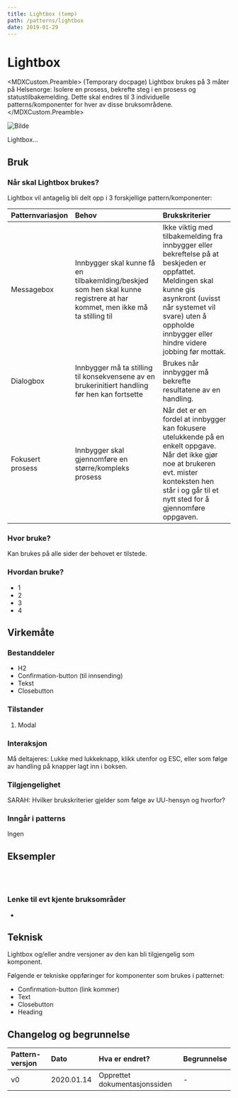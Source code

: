 ```yaml
---
title: Lightbox (temp)
path: /patterns/lightbox
date: 2019-01-29
---
```



# Lightbox

<MDXCustom.Preamble>
  (Temporary docpage) Lightbox brukes på 3 måter på Helsenorge: Isolere en prosess, bekrefte steg i en prosess og
  statustilbakemelding. Dette skal endres til 3 individuelle patterns/komponenter for hver av disse bruksområdene.
</MDXCustom.Preamble>

![Bilde](angrycat.jpg)

Lightbox...

## Bruk

### Når skal Lightbox brukes?

Lightbox vil antagelig bli delt opp i 3 forskjellige pattern/komponenter:

| Patternvariasjon | Behov                                                                                                                     | Brukskriterier                                                                                                                                                                                                                    |
| :--------------- | :------------------------------------------------------------------------------------------------------------------------ | :-------------------------------------------------------------------------------------------------------------------------------------------------------------------------------------------------------------------------------- |
| Messagebox       | Innbygger skal kunne få en tilbakemlding/beskjed som hen skal kunne registrere at har kommet, men ikke må ta stilling til | Ikke viktig med tilbakemelding fra innbygger eller bekreftelse på at beskjeden er oppfattet. Meldingen skal kunne gis asynkront (uvisst når systemet vil svare) uten å oppholde innbygger eller hindre videre jobbing før mottak. |
| Dialogbox        | Innbygger må ta stilling til konsekvensene av en brukerinitiert handling før hen kan fortsette                            | Brukes når innbygger må bekrefte resultatene av en handling.                                                                                                                                                                      |
| Fokusert prosess | Innbygger skal gjennomføre en større/kompleks prosess                                                                     | Når det er en fordel at innbygger kan fokusere utelukkende på en enkelt oppgave. Når det ikke gjør noe at brukeren evt. mister konteksten hen står i og går til et nytt sted for å gjennomføre oppgaven.                          |

### Hvor bruke?

Kan brukes på alle sider der behovet er tilstede.

### Hvordan bruke?

- 1
- 2
- 3
- 4

## Virkemåte

### Bestanddeler

- H2
- Confirmation-button (til innsending)
- Tekst
- Closebutton

### Tilstander

1. Modal

### Interaksjon

Må deltajeres: Lukke med lukkeknapp, klikk utenfor og ESC, eller som følge av handling på knapper lagt inn i boksen.

### Tilgjengelighet

SARAH: Hvilker brukskriterier gjelder som følge av UU-hensyn og hvorfor?

### Inngår i patterns

Ingen

## Eksempler

<br />
<br />

### Lenke til evt kjente bruksområder

-

## Teknisk

Lightbox og/eller andre versjoner av den kan bli tilgjengelig som komponent.

Følgende er tekniske oppføringer for komponenter som brukes i patternet:

- Confirmation-button (link kommer)
- Text
- Closebutton
- Heading

## Changelog og begrunnelse

| Pattern-versjon | Dato       | Hva er endret?                | Begrunnelse |
| :-------------- | :--------- | :---------------------------- | :---------- |
| v0              | 2020.01.14 | Opprettet dokumentasjonssiden | -           |
